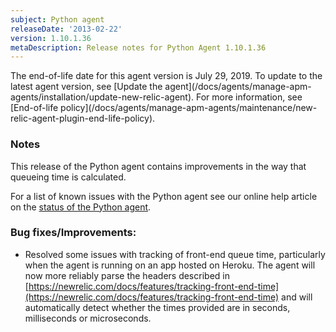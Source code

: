```yaml
---
subject: Python agent
releaseDate: '2013-02-22'
version: 1.10.1.36
metaDescription: Release notes for Python Agent 1.10.1.36
---
```


<Callout variant="important">
  The end-of-life date for this agent version is July 29, 2019. To update to the latest agent version, see [Update the agent](/docs/agents/manage-apm-agents/installation/update-new-relic-agent). For more information, see [End-of-life policy](/docs/agents/manage-apm-agents/maintenance/new-relic-agent-plugin-end-life-policy).
</Callout>

### Notes

This release of the Python agent contains improvements in the way that queueing time is calculated.

For a list of known issues with the Python agent see our online help article on the [status of the Python agent](https://newrelic.com/docs/python/status-of-python-agent).

### Bug fixes/Improvements:

* Resolved some issues with tracking of front-end queue time, particularly when the agent is running on an app hosted on Heroku. The agent will now more reliably parse the headers described in [https://newrelic.com/docs/features/tracking-front-end-time](https://newrelic.com/docs/features/tracking-front-end-time) and will automatically detect whether the times provided are in seconds, milliseconds or microseconds.
